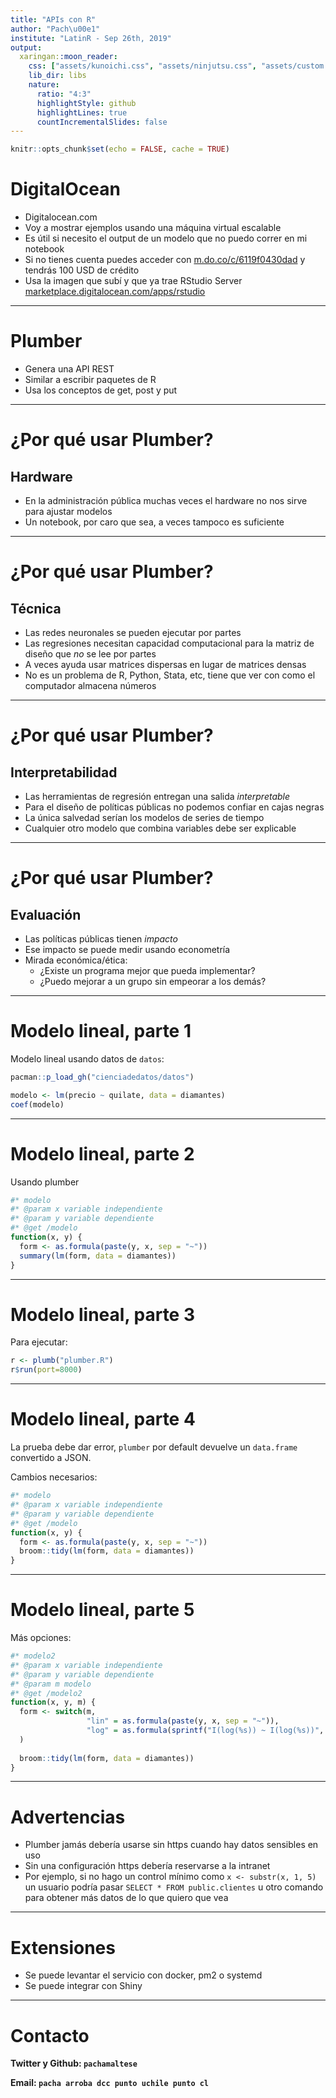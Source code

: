 ```yaml
---
title: "APIs con R"
author: "Pach\u00e1"
institute: "LatinR - Sep 26th, 2019"
output:
  xaringan::moon_reader:
    css: ["assets/kunoichi.css", "assets/ninjutsu.css", "assets/custom.css"]
    lib_dir: libs
    nature:
      ratio: "4:3"
      highlightStyle: github
      highlightLines: true
      countIncrementalSlides: false
---
```


```r
knitr::opts_chunk$set(echo = FALSE, cache = TRUE)
```

# DigitalOcean

* Digitalocean.com
* Voy a mostrar ejemplos usando una máquina virtual escalable
* Es útil si necesito el output de un modelo que no puedo correr en mi notebook
* Si no tienes cuenta puedes acceder con [m.do.co/c/6119f0430dad](https://m.do.co/c/6119f0430dad) y tendrás 100 USD de crédito
* Usa la imagen que subí y que ya trae RStudio Server [marketplace.digitalocean.com/apps/rstudio](https://marketplace.digitalocean.com/apps/rstudio)

---

# Plumber

* Genera una API REST
* Similar a escribir paquetes de R
* Usa los conceptos de get, post y put

---

# ¿Por qué usar Plumber?

## Hardware

* En la administración pública muchas veces el hardware no nos sirve para ajustar modelos
* Un notebook, por caro que sea, a veces tampoco es suficiente

---

# ¿Por qué usar Plumber?

## Técnica

* Las redes neuronales se pueden ejecutar por partes
* Las regresiones necesitan capacidad computacional para la matriz de diseño que *no* se lee por partes
* A veces ayuda usar matrices dispersas en lugar de matrices densas
* No es un problema de R, Python, Stata, etc, tiene que ver con como el computador almacena números

---

# ¿Por qué usar Plumber?

## Interpretabilidad

* Las herramientas de regresión entregan una salida *interpretable*
* Para el diseño de políticas públicas no podemos confiar en cajas negras
* La única salvedad serían los modelos de series de tiempo
* Cualquier otro modelo que combina variables debe ser explicable

---

# ¿Por qué usar Plumber?

## Evaluación

* Las políticas públicas tienen *impacto*
* Ese impacto se puede medir usando econometría
* Mirada económica/ética: 
  * ¿Existe un programa mejor que pueda implementar?
  * ¿Puedo mejorar a un grupo sin empeorar a los demás?

---

# Modelo lineal, parte 1

Modelo lineal usando datos de `datos`:

```r
pacman::p_load_gh("cienciadedatos/datos")

modelo <- lm(precio ~ quilate, data = diamantes)
coef(modelo)
```

---

# Modelo lineal, parte 2

Usando plumber

```r
#* modelo
#* @param x variable independiente
#* @param y variable dependiente
#* @get /modelo
function(x, y) {
  form <- as.formula(paste(y, x, sep = "~"))
  summary(lm(form, data = diamantes))
}
```

---

# Modelo lineal, parte 3

Para ejecutar:

```r
r <- plumb("plumber.R")
r$run(port=8000)
```

---

# Modelo lineal, parte 4

La prueba debe dar error, `plumber` por default devuelve un `data.frame` convertido a JSON. 

Cambios necesarios:

```r
#* modelo
#* @param x variable independiente
#* @param y variable dependiente
#* @get /modelo
function(x, y) {
  form <- as.formula(paste(y, x, sep = "~"))
  broom::tidy(lm(form, data = diamantes))
}
```

---

# Modelo lineal, parte 5

Más opciones:

```r
#* modelo2
#* @param x variable independiente
#* @param y variable dependiente
#* @param m modelo
#* @get /modelo2
function(x, y, m) {
  form <- switch(m,
                 "lin" = as.formula(paste(y, x, sep = "~")),
                 "log" = as.formula(sprintf("I(log(%s)) ~ I(log(%s))", y ,x))
  )
  
  broom::tidy(lm(form, data = diamantes))
}
```

---

# Advertencias

* Plumber jamás debería usarse sin https cuando hay datos sensibles en uso
* Sin una configuración https debería reservarse a la intranet
* Por ejemplo, si no hago un control mínimo como `x <- substr(x, 1, 5)` un usuario podría pasar `SELECT * FROM public.clientes` u otro comando para obtener más datos de lo que quiero que vea

---

# Extensiones

* Se puede levantar el servicio con docker, pm2 o systemd
* Se puede integrar con Shiny

---

# Contacto

**Twitter y Github: `pachamaltese`**

**Email: `pacha arroba dcc punto uchile punto cl`**
